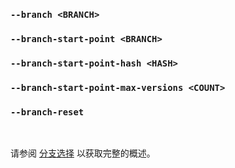### `--branch <BRANCH>`
### `--branch-start-point <BRANCH>`
### `--branch-start-point-hash <HASH>`
### `--branch-start-point-max-versions <COUNT>`
### `--branch-reset`

<br />

请参阅 [分支选择](/zh/docs/explanation/branch-selection/) 以获取完整的概述。